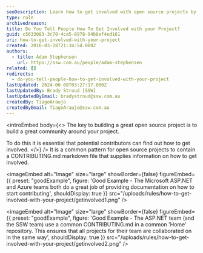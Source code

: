 ```yaml
---
seoDescription: Learn how to get involved with open source projects by providing clear documentation and guidelines for contributors.
type: rule
archivedreason:
title: Do You Tell People How To Get Involved with your Project?
guid: c5633083-3c70-4ca5-8978-94b8ef4ed161
uri: how-to-get-involved-with-your-project
created: 2016-03-28T21:34:54.000Z
authors:
  - title: Adam Stephensen
    url: https://ssw.com.au/people/adam-stephensen
related: []
redirects:
  - do-you-tell-people-how-to-get-involved-with-your-project
lastUpdated: 2024-06-08T03:27:17.000Z
lastUpdatedBy: Brady Stroud [SSW]
lastUpdatedByEmail: bradystroud@ssw.com.au
createdBy: TiagoAraujo
createdByEmail: TiagoAraujo@ssw.com.au
---
```


<introEmbed
  body={<>
The key to building a great open source project is to build a great community around your project.

To do this it is essential that potential contributors can find out how to get involved.
  </>}
/>
It is a common pattern for open source projects to contain a CONTRIBUTING.md markdown file that supplies information on how to get involved.

<imageEmbed
  alt="Image"
  size="large"
  showBorder={false}
  figureEmbed={{
    preset: "goodExample",
    figure: 'Good Example - The Microsoft ASP.NET and Azure teams both do a great job of providing documentation on how to start contributing',
    shouldDisplay: true
  }}
  src="/uploads/rules/how-to-get-involved-with-your-project/getinvolved1.png"
/>

<imageEmbed
  alt="Image"
  size="large"
  showBorder={false}
  figureEmbed={{
    preset: "goodExample",
    figure: 'Good Example - The ASP.NET team (and the SSW team) use a common CONTRIBUTING.md in a common \'Home\' repository. This ensures that all projects for their team are collaborated on in the same way',
    shouldDisplay: true
  }}
  src="/uploads/rules/how-to-get-involved-with-your-project/getinvolved2.png"
/>
